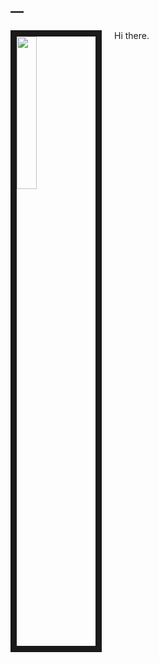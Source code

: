 ---
---

<link rel="stylesheet" href="styles.css" type="text/css">

<img src="images/pic.jpg" style="width:25%; border:10px solid; margin-right: 20px" align="left">

Hi there. 

